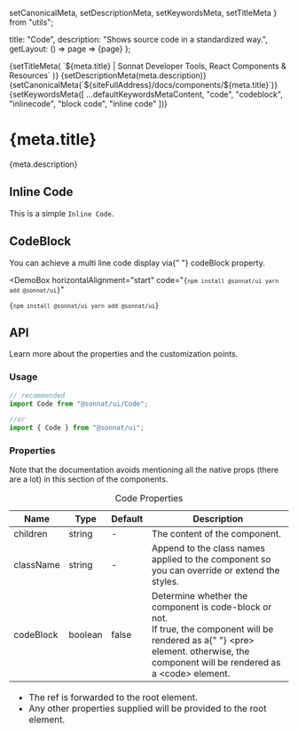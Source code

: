   setCanonicalMeta,
  setDescriptionMeta,
  setKeywordsMeta,
  setTitleMeta
} from "utils";

  title: "Code",
  description: "Shows source code in a standardized way.",
  getLayout: () => page => <WithSidebar>{page}</WithSidebar>
};

<Head>
  {setTitleMeta(
    `${meta.title} | Sonnat Developer Tools, React Components & Resources`
  )}
  {setDescriptionMeta(meta.description)}
  {setCanonicalMeta(`${siteFullAddress}/docs/components/${meta.title}`)}
  {setKeywordsMeta([
    ...defaultKeywordsMetaContent,
    "code",
    "codeblock",
    "inlinecode",
    "block code",
    "inline code"
  ])}
</Head>

<h1>
  <span>{meta.title}</span>
  <AnchorButton anchorId="overview" />
  <PageEditButton href={`pages/docs/components/${meta.title}.mdx`} />
</h1>

<p>{meta.description}</p>

<h2>
  <span>Inline Code</span>
  <AnchorButton anchorId="sample-row" />
</h2>

<DemoBox code="<p>This is a simple <Code>Inline Code</Code>.</p>">
  <p>
    This is a simple <Code>Inline Code</Code>.
  </p>
</DemoBox>

<h2>
  <span>CodeBlock</span>
  <AnchorButton anchorId="sample-row" />
</h2>

<p>
  You can achieve a multi line code display via{" "}
  <inlineCode>codeBlock</inlineCode> property.
</p>

<DemoBox
  horizontalAlignment="start"
  code="<Code codeBlock>{`npm install @sonnat/ui
yarn add @sonnat/ui`}</Code>"
>
  <Code codeBlock>{`npm install @sonnat/ui
yarn add @sonnat/ui`}</Code>
</DemoBox>

<h2>
  <span>API</span>
  <AnchorButton anchorId="api" />
</h2>

<p>Learn more about the properties and the customization points.</p>

<h3>
  <span>Usage</span>
  <AnchorButton anchorId="usage" />
</h3>

```typescript
// recommended
import Code from "@sonnat/ui/Code";

//or
import { Code } from "@sonnat/ui";
```

<h3>
  <span>Properties</span>
  <AnchorButton anchorId="properties" />
</h3>

<p>
  Note that the documentation avoids mentioning all the native props (there are
  a lot) in this section of the components.
</p>

<table cols={4}>
  <caption>Code Properties</caption>
  <thead>
    <tr>
      <th>Name</th>
      <th>Type</th>
      <th>Default</th>
      <th>Description</th>
    </tr>
  </thead>
  <tbody>
    <tr>
      <td>children</td>
      <td>string</td>
      <td>-</td>
      <td>The content of the component.</td>
    </tr>
    <tr>
      <td>className</td>
      <td>string</td>
      <td>-</td>
      <td>
        Append to the class names applied to the component so you can override
        or extend the styles.
      </td>
    </tr>
    <tr>
      <td>codeBlock</td>
      <td>boolean</td>
      <td>false</td>
      <td>
        Determine whether the component is code-block or not.
        <br />
        If <inlineCode>true</inlineCode>, the component will be rendered as a{" "}
        <inlineCode>&lt;pre&gt;</inlineCode> element. otherwise, the component
        will be rendered as a <inlineCode>&lt;code&gt;</inlineCode> element.
      </td>
    </tr>
  </tbody>
  <tfoot>
    <tr>
      <td colSpan="4">
        <ul>
          <li>
            The <inlineCode>ref</inlineCode> is forwarded to the root element.
          </li>
          <li>
            Any other properties supplied will be provided to the root element.
          </li>
        </ul>
      </td>
    </tr>
  </tfoot>
</table>

